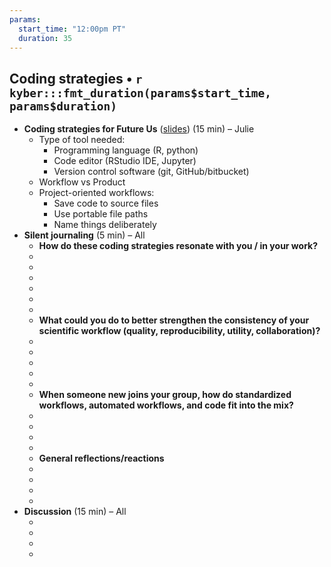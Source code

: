 ```yaml
---
params: 
  start_time: "12:00pm PT"
  duration: 35
---
```


## Coding strategies • `r kyber:::fmt_duration(params$start_time, params$duration)`

- **Coding strategies for Future Us** ([slides](https://docs.google.com/presentation/d/1nTLJ782dpZqp3MEhQU9zNaFInrTaFUVQbj9OqsmxUYo/edit?usp=sharing)) (15 min) – Julie
  - Type of tool needed:
    - Programming language (R, python)
    - Code editor (RStudio IDE, Jupyter)
    - Version control software (git, GitHub/bitbucket)
  - Workflow vs Product
  - Project-oriented workflows:
    - Save code to source files
    - Use portable file paths
    - Name things deliberately
- **Silent journaling** (5 min) – All
  - **How do these coding strategies resonate with you / in your work?**
  - ‎
  -  
  -   
  -  
  -   
  - 
  - **What could you do to better strengthen the consistency of your scientific workflow (quality, reproducibility, utility, collaboration)?**
  - ‎
  -  
  -  
  - 
  - 
  -  **When someone new joins your group, how do standardized workflows, automated workflows, and code fit into the mix?**
  - ‎
  -  
  -    
  -  
  - **General reflections/reactions**
  - ‎
  - 
  - 
  - 
- **Discussion** (15 min) – All
  - ‎
  -  
  - 
  -  